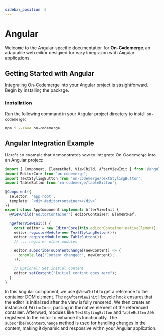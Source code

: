 ```yaml
---
sidebar_position: 5
---
```


# Angular

Welcome to the Angular-specific documentation for **On-Codemerge**, an adaptable web editor designed for easy integration with Angular applications.

## Getting Started with Angular

Integrating On-Codemerge into your Angular project is straightforward. Begin by installing the package.

### Installation

Run the following command in your Angular project directory to install `on-codemerge`:

```bash
npm i --save on-codemerge
```

## Angular Integration Example

Here's an example that demonstrates how to integrate On-Codemerge into an Angular project:

```typescript title="app.component.ts"
import { Component, ElementRef, ViewChild, AfterViewInit } from '@angular/core';
import EditorCore from 'on-codemerge';
import TextStylingButton from 'on-codemerge/textStylingButton';
import TableButton from 'on-codemerge/tableButton';

@Component({
  selector: 'app-root',
  template: `<div #editorContainer></div>`
})
export class AppComponent implements AfterViewInit {
  @ViewChild('editorContainer') editorContainer: ElementRef;

  ngAfterViewInit() {
    const editor = new EditorCore(this.editorContainer.nativeElement);
    editor.registerModule(new TextStylingButton());
    editor.registerModule(new TableButton());
    // ... register other modules

    editor.subscribeToContentChange((newContent) => {
      console.log('Content changed:', newContent);
    });

    // Optional: Set initial content
    editor.setContent("Initial content goes here");
  }
}
```

In this Angular component, we use `@ViewChild` to get a reference to the container DOM element. The `ngAfterViewInit` lifecycle hook ensures that the editor is initialized after the view is fully rendered. We then create an instance of `EditorCore`, passing in the native element of the referenced container. Afterward, modules like `TextStylingButton` and `TableButton` are registered to the editor to enhance its functionality. The `subscribeToContentChange` method is used for handling changes in the content, making it dynamic and responsive within your Angular application.
